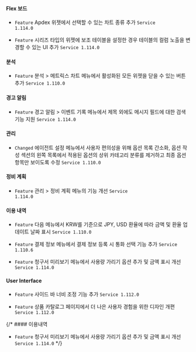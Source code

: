 #### Flex 보드​

- <code class="Feature">Feature</code> Apdex 위젯에서 선택할 수 있는 차트 종류 추가 <code class='changelog-service'>Service 1.114.0​</code>

- <code class="Feature">Feature</code> 시리즈 타입의 위젯에 보조 테이블을 설정한 경우 테이블의 컬럼 노출을 변경할 수 있는 UI 추가 <code class='changelog-service'>Service 1.114.0​</code>

#### 분석​

- <code class="Feature">Feature</code> <span class="uitext">분석</span> &gt; <span class="uitext">메트릭스 차트</span> 메뉴에서 활성화된 모든 위젯을 닫을 수 있는 버튼 추가 <code class='changelog-service'>Service 1.110.0​</code>

#### 경고 알림​

- <code class="Feature">Feature</code> <span class="uitext">경고 알림</span> &gt; <span class="uitext">이벤트 기록</span> 메뉴에서 제목 외에도 메시지 필드에 대한 검색 기능 지원 <code class='changelog-service'>Service 1.114.0​</code>

#### 관리​

- <code class="Changed">Changed</code> <span class="uitext">에이전트 설정</span> 메뉴에서 사용자 편의성을 위해 옵션 목록 간소화, <span class="uitext">옵션 작성</span> 섹션의 왼쪽 목록에서 적용된 옵션의 상위 카테고리 분류를 제거하고 최종 옵션 항목만 보이도록 수정 <code class='changelog-service'>Service 1.110.0​</code>

#### 정비 계획​

- <code class="Feature">Feature</code> <span class="uitext">관리</span> &gt; <span class="uitext">정비 계획</span> 메뉴의 기능 개선 <code class='changelog-service'>Service 1.114.0​</code>

#### 이용 내역​

- <code class="Feature">Feature</code> 다음 메뉴에서 KRW를 기준으로 JPY, USD 환율에 따라 금액 및 환율 업데이트 날짜 표시 <code class='changelog-service'>Service 1.110.0​</code>

- <code class="Feature">Feature</code> <span class="uitext">결제 정보</span> 메뉴에서 결제 정보 등록 시 통화 선택 기능 추가 <code class='changelog-service'>Service 1.110.6​</code>

- <code class="Feature">Feature</code> <span class="uitext">청구서 미리보기</span> 메뉴에서 사용량 가리기 옵션 추가 및 금액 표시 개선 <code class='changelog-service'>Service 1.114.0​</code>

#### User Interface​

- <code class="Feature">Feature</code> 사이드 바 너비 조정 기능 추가 <code class='changelog-service'>Service 1.112.0​</code>

- <code class="Feature">Feature</code> <span class="uitext">상품 카탈로그</span> 페이지에서 더 나은 사용자 경험을 위한 디자인 개편 <code class='changelog-service'>Service 1.112.0​</code>

{/* #### 이용내역​

- <code class="Feature">Feature</code> <span class="uitext">청구서 미리보기</span> 메뉴에서 사용량 가리기 옵션 추가 및 금액 표시 개선 <code class='changelog-service'>Service 1.114.0​</code> */}

